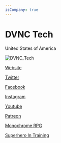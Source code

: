 ```yaml
---
isCompany: true
---
```


# DVNC Tech

<Location>

United States of America

</Location>

![DVNC_Tech](./directory_images/DVNC_Tech_v1.webp)

<Website>

[Website](http://dvnc.tech)

[Twitter](https://twitter.com/dvnc_tech)

[Facebook](https://facebook.com/dvnctech)

[Instagram](https://instagram.com/dvnc_tech)

[Youtube](https://youtube.com/channel/UCOIs6Mc5_CHFWktJVScaDGQ)

[Patreon](https://www.patreon.com/dvnc)

</Website>

<Games>

[Monochrome RPG](https://dvnc.itch.io/monochromerpg-episode-1)

[Superhero In Training](https://dvnc.itch.io/sht)

</Games>

